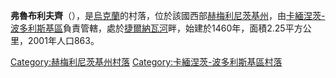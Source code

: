 {{coord|48|36|49|N|26|45|19|E|scale:100000|display=title}}

'''弗魯布利夫齊'''（{{lang-uk|Врублівці}}），是[[烏克蘭|烏克蘭]]的村落，位於該國西部[[赫梅利尼茨基州|赫梅利尼茨基州]]，由[[卡緬涅茨-波多利斯基區|卡緬涅茨-波多利斯基區]]負責管轄，處於[[捷爾納瓦河|捷爾納瓦河]]畔，始建於1460年，面積2.25平方公里，2001年人口863。

{{DEFAULTSORT:Врублівці}}
[[Category:赫梅利尼茨基州村落|Category:赫梅利尼茨基州村落]]
[[Category:卡緬涅茨-波多利斯基區村落|Category:卡緬涅茨-波多利斯基區村落]]


{{Khmelnytskyi-geo-stub}}